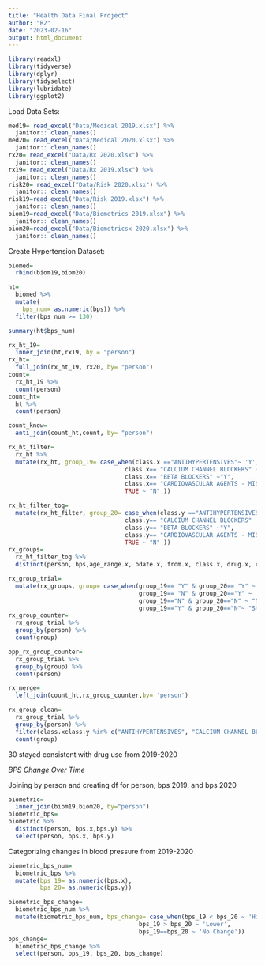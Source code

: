 ```yaml
---
title: "Health Data Final Project"
author: "R2"
date: "2023-02-16"
output: html_document
---
```


```r
library(readxl)
library(tidyverse)
library(dplyr)
library(tidyselect)
library(lubridate)
library(ggplot2)
```

Load Data Sets:
```r
med19= read_excel("Data/Medical 2019.xlsx") %>% 
  janitor:: clean_names()
med20= read_excel("Data/Medical 2020.xlsx") %>% 
  janitor:: clean_names()
rx20= read_excel("Data/Rx 2020.xlsx") %>% 
  janitor:: clean_names()
rx19= read_excel("Data/Rx 2019.xlsx") %>% 
  janitor:: clean_names()
risk20= read_excel("Data/Risk 2020.xlsx") %>% 
  janitor:: clean_names()
risk19=read_excel("Data/Risk 2019.xlsx") %>% 
  janitor:: clean_names()
biom19=read_excel("Data/Biometrics 2019.xlsx") %>% 
  janitor:: clean_names()
biom20=read_excel("Data/Biometricsx 2020.xlsx") %>% 
  janitor:: clean_names()
```


Create Hypertension Dataset:
```r
biomed=
  rbind(biom19,biom20)
```

```r
ht=
  biomed %>% 
  mutate(
    bps_num= as.numeric(bps)) %>% 
  filter(bps_num >= 130)

summary(ht$bps_num)
```


```r
rx_ht_19=
  inner_join(ht,rx19, by = "person")
rx_ht=
  full_join(rx_ht_19, rx20, by= "person")
count=
  rx_ht_19 %>% 
  count(person)
count_ht=
  ht %>% 
  count(person)

count_know=
  anti_join(count_ht,count, by= "person")
```

```r
rx_ht_filter=
  rx_ht %>% 
  mutate(rx_ht, group_19= case_when(class.x =="ANTIHYPERTENSIVES"~ 'Y',
                                 class.x== "CALCIUM CHANNEL BLOCKERS" ~ "Y",
                                 class.x== "BETA BLOCKERS" ~"Y",
                                 class.x== "CARDIOVASCULAR AGENTS - MISC." ~ "Y",
                                 TRUE ~ "N" ))

rx_ht_filter_tog=
  mutate(rx_ht_filter, group_20= case_when(class.y =="ANTIHYPERTENSIVES"~ 'Y',
                                 class.y== "CALCIUM CHANNEL BLOCKERS" ~ "Y",
                                 class.y== "BETA BLOCKERS" ~"Y",
                                 class.y== "CARDIOVASCULAR AGENTS - MISC." ~ "Y",
                                 TRUE ~ "N" ))
rx_groups=
  rx_ht_filter_tog %>% 
  distinct(person, bps,age_range.x, bdate.x, from.x, class.x, drug.x, cost.x, bdate.y,from.y, class.y, drug.y, cost.y, group_19, group_20 )

```

```r
rx_group_trial=
  mutate(rx_groups, group= case_when(group_19== "Y" & group_20== "Y" ~ 'Consistent',
                                     group_19== "N" & group_20=="Y" ~ 'Started',
                                     group_19=="N" & group_20=="N" ~ "Never",
                                     group_19=="Y" & group_20=="N"~ "Stopped"))
rx_group_counter=
  rx_group_trial %>% 
  group_by(person) %>% 
  count(group)

opp_rx_group_counter=
  rx_group_trial %>% 
  group_by(group) %>% 
  count(person)

rx_merge=
  left_join(count_ht,rx_group_counter,by= 'person')

rx_group_clean=
  rx_group_trial %>% 
  group_by(person) %>% 
  filter(class.xclass.y %in% c("ANTIHYPERTENSIVES", "CALCIUM CHANNEL BLOCKERS", "BETA BLOCKERS", "CARDIOVASCULAR AGENTS - MISC.")) %>% 
  count(group)
```

30 stayed consistent with drug use from 2019-2020


*BPS Change Over Time*

Joining by person and creating df for person, bps 2019, and bps 2020
```r
biometric=
  inner_join(biom19,biom20, by="person")
biometric_bps=
biometric %>% 
  distinct(person, bps.x,bps.y) %>% 
  select(person, bps.x, bps.y)
```

Categorizing changes in blood pressure from 2019-2020
```r
biometric_bps_num=
  biometric_bps %>% 
  mutate(bps_19= as.numeric(bps.x),
         bps_20= as.numeric(bps.y))

biometric_bps_change=
  biometric_bps_num %>% 
  mutate(biometric_bps_num, bps_change= case_when(bps_19 < bps_20 ~ 'Higher',
                                     bps_19 > bps_20 ~ 'Lower',
                                     bps_19==bps_20 ~ 'No Change'))
bps_change=
  biometric_bps_change %>% 
  select(person, bps_19, bps_20, bps_change)
```


